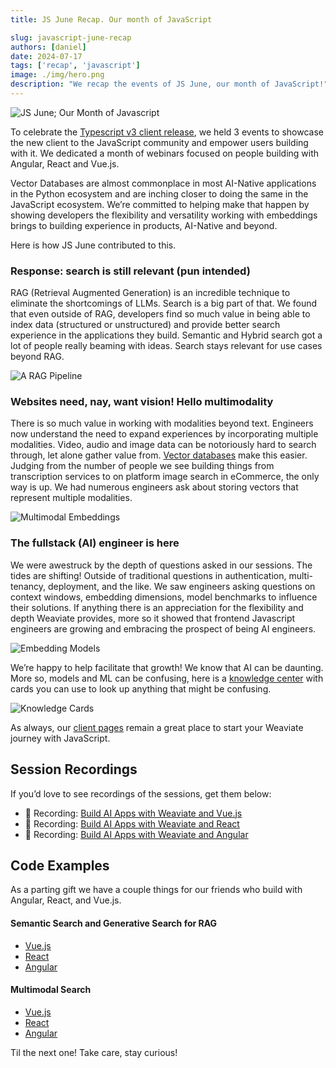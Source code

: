 ```yaml
---
title: JS June Recap. Our month of JavaScript

slug: javascript-june-recap
authors: [daniel]
date: 2024-07-17
tags: ['recap', 'javascript']
image: ./img/hero.png
description: "We recap the events of JS June, our month of JavaScript!"
---
```


![JS June; Our Month of Javascript](./img/hero.png)


To celebrate the [Typescript v3 client release](https://weaviate.io/blog/typescript-client-stable-release), we held 3 events to showcase the new client to the JavaScript community and empower users building with it. We dedicated a month of webinars focused on people building with Angular, React and Vue.js.

Vector Databases are almost commonplace in most AI-Native applications in the Python ecosystem and are inching closer to doing the same in the JavaScript ecosystem. We’re committed to helping make that happen by showing developers the flexibility and versatility working with embeddings brings to building experience in products, AI-Native and beyond.

Here is how JS June contributed to this.

### Response: search is still relevant (pun intended)

RAG (Retrieval Augmented Generation) is an incredible technique to eliminate the shortcomings of LLMs. Search is a big part of that. We found that even outside of RAG, developers find so much value in being able to index data (structured or unstructured) and provide better search experience in the applications they build. Semantic and Hybrid search got a lot of people really beaming with ideas. Search stays relevant for use cases beyond RAG. 

![A RAG Pipeline](./img/rag.png)


### Websites need, nay, want vision! Hello multimodality

There is so much value in working with modalities beyond text. Engineers now understand the need to expand experiences by incorporating multiple modalities. Video, audio and image data can be notoriously hard to search through, let alone gather value from. [Vector databases](https://weaviate.io/blog/what-is-a-vector-database) make this easier. Judging from the number of people we see building things from transcription services to on platform image search in eCommerce, the only way is up. We had numerous engineers ask about storing vectors that represent multiple modalities.

![Multimodal Embeddings](./img/multimodal.png)


### The fullstack (AI) engineer is here

We were awestruck by the depth of questions asked in our sessions. The tides are shifting! Outside of traditional questions in authentication, multi-tenancy, deployment, and the like. We saw engineers asking questions on context windows, embedding dimensions, model benchmarks to influence their solutions. If anything there is an appreciation for the flexibility and depth Weaviate provides, more so it showed that frontend Javascript engineers are growing and embracing the prospect of being AI engineers. 

![Embedding Models](./img/models.png)


We’re happy to help facilitate that growth! We know that AI can be daunting. More so, models and ML can be confusing, here is a [knowledge center](https://weaviate.io/learn/knowledgecards) with cards you can use to look up anything that might be confusing.


![Knowledge Cards](./img/knowledge-cards.gif)


As always, our [client pages](https://weaviate.io/developers/weaviate/client-libraries/typescript/typescript-v3) remain a great place to start your Weaviate journey with JavaScript.

## Session Recordings

If you’d love to see recordings of the sessions, get them below:
- 🔴 Recording: [Build AI Apps with Weaviate and Vue.js](https://events.weaviate.io/js-june-24-ty-vue)
- 🔴 Recording: [Build AI Apps with Weaviate and React](https://events.weaviate.io/js-june-24-ty-react)
- 🔴 Recording: [Build AI Apps with Weaviate and Angular](https://events.weaviate.io/js-june-24-ty-angular)


## Code Examples

As a parting gift we have a couple things for our friends who build with Angular, React, and Vue.js.


#### Semantic Search and Generative Search for RAG
- [Vue.js](https://github.com/weaviate-tutorials/nuxt-vector-search)
- [React](https://github.com/weaviate-tutorials/next-vector-search)
- [Angular](https://github.com/weaviate-tutorials/angular-search)


#### Multimodal Search
- [Vue.js](https://github.com/weaviate-tutorials/nuxt-multimodal-search)
- [React](https://github.com/weaviate-tutorials/next-multimodal-search-demo)
- [Angular](https://github.com/weaviate-tutorials/angular-search)


Til the next one! Take care, stay curious! 



<WhatsNext />
